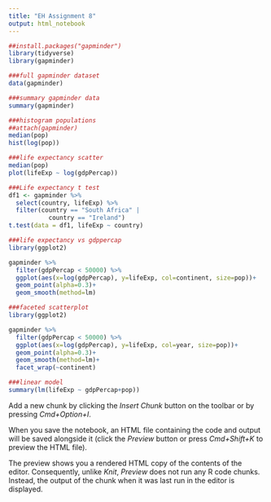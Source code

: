 ```yaml
---
title: "EH Assignment 8"
output: html_notebook
---
```



```r

##install.packages("gapminder")
library(tidyverse)
library(gapminder)
```

```r
###full gapminder dataset
data(gapminder)
```

```r
###summary gapminder data 
summary(gapminder)
```



```r
###histogram populations
##attach(gapminder)
median(pop)
hist(log(pop))
```

```r
###life expectancy scatter
median(pop)
plot(lifeExp ~ log(gdpPercap))
```

```r
###Life expectancy t test 
df1 <- gapminder %>% 
  select(country, lifeExp) %>% 
  filter(country == "South Africa" |
           country == "Ireland")
t.test(data = df1, lifeExp ~ country) 
```

```r
###life expectancy vs gdppercap
library(ggplot2)

gapminder %>% 
  filter(gdpPercap < 50000) %>% 
  ggplot(aes(x=log(gdpPercap), y=lifeExp, col=continent, size=pop))+
  geom_point(alpha=0.3)+
  geom_smooth(method=lm)
```

```r
###faceted scatterplot 
library(ggplot2)

gapminder %>% 
  filter(gdpPercap < 50000) %>% 
  ggplot(aes(x=log(gdpPercap), y=lifeExp, col=year, size=pop))+
  geom_point(alpha=0.3)+
  geom_smooth(method=lm)+
  facet_wrap(~continent)

```

```r
###linear model
summary(lm(lifeExp ~ gdpPercap+pop))

```

Add a new chunk by clicking the *Insert Chunk* button on the toolbar or by pressing *Cmd+Option+I*.

When you save the notebook, an HTML file containing the code and output will be saved alongside it (click the *Preview* button or press *Cmd+Shift+K* to preview the HTML file). 

The preview shows you a rendered HTML copy of the contents of the editor. Consequently, unlike *Knit*, *Preview* does not run any R code chunks. Instead, the output of the chunk when it was last run in the editor is displayed.

